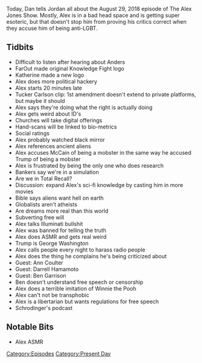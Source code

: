 {{DEFAULTSORT:
    #_EPISODE_0199:August 29, 2018
}}{{Episode
    | title           = August 29, 2018
    | caption         = Listen to this episode on [https://knowledgefight.libsyn.com/knowledge-fight-august-29-2018 Libsyn] [https://open.spotify.com/episode/7LxRhJ44mGSkECTrrjupgG Spotify]
    | episodeNumber   = 199
    | length          = 02:11:21
    | airDate         = August 31, 2018
    | coverageDate    = August 29, 2018
    | episodeType     = [[:Category:Present Day|Present Day]]
    | appearance      = [[Tucker Carlson]], [[John McCain]], [[Ann Coulter]], [[Darrell Hamamoto]], [[Ben Garrison]]
    | oocDrop         = What does Speedy Gonzales say?
    | previousEpisode = [[198: July 22, 2011]]
    | nextEpisode     = [[200: Feb. 25-March 1, 2009]]
}}

{{Stub}}

Today, Dan tells Jordan all about the August 29, 2018 episode of The Alex Jones Show. Mostly, Alex is in a bad head space and is getting super esoteric, but that doesn't stop him from proving his critics correct when they accuse him of being anti-LGBT.

==Tidbits==

*Difficult to listen after hearing about Anders
*FarOut made original Knowledge Fight logo
*Katherine made a new logo
*Alex does more political hackery
*Alex starts 20 minutes late
*Tucker Carlson clip: 1st amendment doesn't extend to private platforms, but maybe it should
*Alex says they're doing what the right is actually doing
*Alex gets weird about ID's
*Churches will take digital offerings
*Hand-scans will be linked to bio-metrics
*Social ratings
*Alex probably watched black mirror
*Alex references ancient aliens
*Alex accuses McCain of being a mobster in the same way he accused Trump of being a mobster
*Alex is frustrated by being the only one who does research
*Bankers say we're in a simulation
*Are we in Total Recall?
*Discussion: expand Alex's sci-fi knowledge by casting him in more movies
*Bible says aliens want hell on earth
*Globalists aren't atheists
*Are dreams more real than this world
*Subverting free will
*Alex talks Illuminati bullshit
*Alex was banned for telling the truth
*Alex does ASMR and gets real weird
*Trump is George Washington
*Alex calls people every night to harass radio people
*Alex does the thing he complains he's being criticized about
*Guest: Ann Coulter
*Guest: Darrell Hamamoto
*Guest: Ben Garrison
*Ben doesn't understand free speech or censorship
*Alex does a terrible imitation of Winnie the Pooh
*Alex can't not be transphobic
*Alex is a libertarian but wants regulations for free speech
*Schrodinger's podcast

==Notable Bits==

*Alex ASMR

[[Category:Episodes]]
[[Category:Present Day]]

